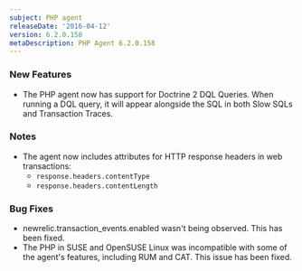 ```yaml
---
subject: PHP agent
releaseDate: '2016-04-12'
version: 6.2.0.158
metaDescription: PHP Agent 6.2.0.158
---
```


### New Features

* The PHP agent now has support for Doctrine 2 DQL Queries. When running a DQL query, it will appear alongside the SQL in both Slow SQLs and Transaction Traces.

### Notes

* The agent now includes attributes for HTTP response headers in web transactions:
  * `response.headers.contentType`
  * `response.headers.contentLength`

### Bug Fixes

* newrelic.transaction_events.enabled wasn't being observed. This has been fixed.
* The PHP in SUSE and OpenSUSE Linux was incompatible with some of the agent's features, including RUM and CAT. This issue has been fixed.
